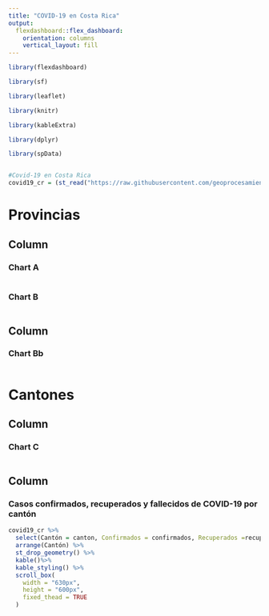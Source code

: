 ---
title: "COVID-19 en Costa Rica"
output: 
  flexdashboard::flex_dashboard:
    orientation: columns
    vertical_layout: fill
---

```{r setup, include=FALSE}
library(flexdashboard)

library(sf)

library(leaflet)

library(knitr)

library(kableExtra)

library(dplyr)

library(spData)


#Covid-19 en Costa Rica
covid19_cr = (st_read("https://raw.githubusercontent.com/geoprocesamiento-2020i/datos/master/covid19/casos/cr/cr-covid19-cantones.geojson"))

```

Provincias {data-width=500}
=======================================================================


Column {data-width=500}
-----------------------------------------------------------------------
### Chart A

```{r}
```

### Chart B

```{r}
```
Column {data-width=500}
-----------------------------------------------------------------------
### Chart Bb

```{r}
```

Cantones {data-width=500}
=======================================================================

Column {data-width=500}
-----------------------------------------------------------------------
### Chart C

```{r}
```

Column {data-width=500}
-----------------------------------------------------------------------
### Casos confirmados, recuperados y fallecidos de COVID-19 por cantón

```{r}
covid19_cr %>%
  select(Cantón = canton, Confirmados = confirmados, Recuperados =recuperados, Fallecidos = muertes)%>%
  arrange(Cantón) %>%
  st_drop_geometry() %>%
  kable()%>%
  kable_styling() %>%
  scroll_box(
    width = "630px", 
    height = "600px", 
    fixed_thead = TRUE
  )
```

